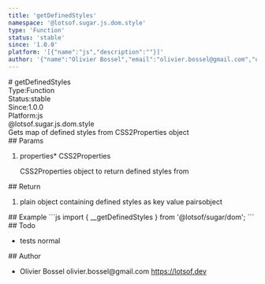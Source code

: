 ```yaml
---
title: 'getDefinedStyles'
namespace: '@lotsof.sugar.js.dom.style'
type: 'Function'
status: 'stable'
since: '1.0.0'
platform: '[{"name":"js","description":""}]'
author: '{"name":"Olivier Bossel","email":"olivier.bossel@gmail.com","url":"https://lotsof.dev"}'
---
```

<div class="docmap-mdx">
# getDefinedStyles
<div class="_metas">
<div class="_type"><span class="_type-label">Type:</span><span class="_type-value">Function</span></div>
<div class="_status"><span class="_status-label">Status:</span><span class="_status-value -stable">stable</span></div>
<div class="_since"><span class="_since-label">Since:</span><span class="_since-value">1.0.0</span></div>
<div class="_platform"><span class="_platform-label">Platform:</span><span class="_platform-value -js">js</span></div>
</div>
<div class="_namespace">@lotsof.sugar.js.dom.style</div>
<div class="_description">
Gets map of defined styles from CSS2Properties object
</div>
<div class="_params">
## Params
<ol class="_list">
<li class="_item">
<span class="_name">properties<span class="_required">*</span></span><span class="_default"></span> <span class="_type">CSS2Properties</span>
<p class="_description">CSS2Properties object to return defined styles from</p>
</li>
</ol>
</div>
<div class="_return">
## Return
<ol class="_list">
<li class="_item">
<span class="_description">plain object containing defined styles as key value pairs</span><span class="_default"></span><span class="_type">object</span>
</li>
</ol>
</div>
<div class="_examples">
## Example
```js
import { __getDefinedStyles } from '@lotsof/sugar/dom';
```
</div>
<div class="_todo">
## Todo
<ul class="_list">
<li class="_item">
<span class="_description">tests</span>
<span class="_priority -normal">normal</span>
</li>
</ul>
</div>
<div class="_author">
## Author
<ul class="_list">
<li class="_item">
<span class="_name">Olivier Bossel</span>
<span class="_email">olivier.bossel@gmail.com</span>
<a href="https://lotsof.dev" target="_blank" class="_url">https://lotsof.dev</a>
</li>
</ul>
</div>
</div>